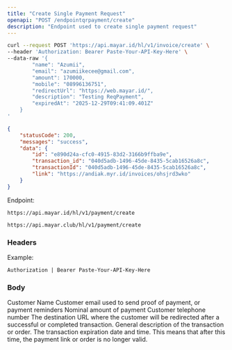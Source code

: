 ```yaml
---
title: "Create Single Payment Request"
openapi: "POST /endpointqrpayment/create"
description: "Endpoint used to create single payment request"
---
```


<RequestExample>

```bash Request Example
curl --request POST 'https://api.mayar.id/hl/v1/invoice/create' \
--header 'Authorization: Bearer Paste-Your-API-Key-Here' \
--data-raw '{
        "name": "Azumii",
        "email": "azumiikecee@gmail.com",
        "amount": 170000,
        "mobile": "08996136751",
        "redirectUrl": "https://web.mayar.id/",
        "description": "Testing ReqPayment",
        "expiredAt": "2025-12-29T09:41:09.401Z"
    }
'
```

</RequestExample>

<ResponseExample>

```json Response Example 200
{
    "statusCode": 200,
    "messages": "success",
    "data": {
        "id": "e890d24a-cfc0-4915-83d2-3166b9ffba9e",
        "transaction_id": "040d5adb-1496-45de-8435-5cab16526a8c",
        "transactionId": "040d5adb-1496-45de-8435-5cab16526a8c",
        "link": "https://andiak.myr.id/invoices/ohsjrd3wko"
    }
}
```

</ResponseExample>

Endpoint:

<CodeGroup>

```Production Production
https://api.mayar.id/hl/v1/payment/create
```


```Sandbox Sandbox
https://api.mayar.club/hl/v1/payment/create
```

</CodeGroup>

### Headers

<ResponseField name="Authorization" type="string" required>
  Example:

  `Authorization | Bearer Paste-Your-API-Key-Here`
</ResponseField>

### Body

<ParamField path="name" type="string" required>
  Customer Name
</ParamField>

<ParamField path="email" type="string" required>
  Customer email used to send proof of payment, or payment reminders
</ParamField>

<ParamField path="amount" type="integer" required>
  Nominal amount of payment
</ParamField>

<ParamField path="mobile" type="string" required>
  Customer telephone number
</ParamField>

<ParamField path="redirectURL" type="string" required>
  The destination URL where the customer will be redirected after a successful or completed transaction.
</ParamField>

<ParamField path="description" type="string" required>
  General description of the transaction or order.
</ParamField>

<ParamField path="expiredAt" type="string (format ISO 8601 date-time)" required>
  The transaction expiration date and time. This means that after this time, the payment link or order is no longer valid.
</ParamField>